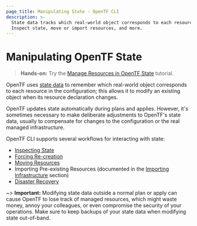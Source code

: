 ```yaml
---
page_title: Manipulating State - OpenTF CLI
description: >-
  State data tracks which real-world object corresponds to each resource.
  Inspect state, move or import resources, and more.
---
```


# Manipulating OpenTF State

> **Hands-on:** Try the [Manage Resources in OpenTF State](/opentf/tutorials/state/state-cli?utm_source=WEBSITE&utm_medium=WEB_IO&utm_offer=ARTICLE_PAGE&utm_content=DOCS) tutorial.

OpenTF uses [state data](/opentf/language/state) to remember which
real-world object corresponds to each resource in the configuration;
this allows it to modify an existing object when its resource declaration
changes.

OpenTF updates state automatically during plans and applies. However, it's
sometimes necessary to make deliberate adjustments to OpenTF's state data,
usually to compensate for changes to the configuration or the real managed
infrastructure.

OpenTF CLI supports several workflows for interacting with state:

- [Inspecting State](/opentf/cli/state/inspect)
- [Forcing Re-creation](/opentf/cli/state/taint)
- [Moving Resources](/opentf/cli/state/move)
- Importing Pre-existing Resources (documented in the
  [Importing Infrastructure](/opentf/cli/import) section)
- [Disaster Recovery](/opentf/cli/state/recover)

~> **Important:** Modifying state data outside a normal plan or apply can cause
OpenTF to lose track of managed resources, which might waste money, annoy
your colleagues, or even compromise the security of your operations. Make sure
to keep backups of your state data when modifying state out-of-band.
